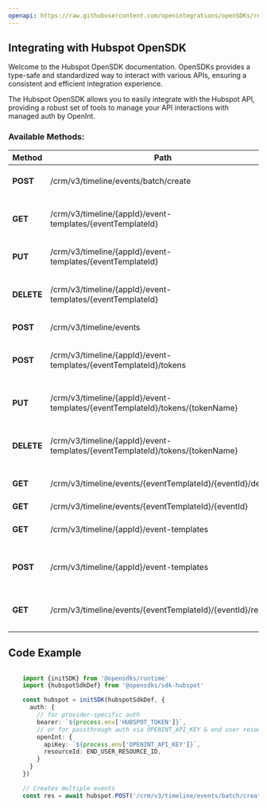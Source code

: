 ```yaml
---
openapi: https://raw.githubusercontent.com/openintegrations/openSDKs/refs/heads/main/sdks/sdk-hubspot/hubspot_crm_timeline.oas.json
---
```


## Integrating with Hubspot OpenSDK 

Welcome to the Hubspot OpenSDK documentation. OpenSDKs provides a type-safe and standardized way to interact with various APIs, ensuring a consistent and efficient integration experience.

The Hubspot OpenSDK allows you to easily integrate with the Hubspot API, providing a robust set of tools to manage your API interactions with managed auth by OpenInt. 

### Available Methods:

| Method | Path | Description |
|--------|------|-------------|
| **POST** | /crm/v3/timeline/events/batch/create | Creates multiple events
| **GET** | /crm/v3/timeline/{appId}/event-templates/{eventTemplateId} | Gets a specific event template for your app
| **PUT** | /crm/v3/timeline/{appId}/event-templates/{eventTemplateId} | Update an existing event template
| **DELETE** | /crm/v3/timeline/{appId}/event-templates/{eventTemplateId} | Deletes an event template for the app
| **POST** | /crm/v3/timeline/events | Create a single event
| **POST** | /crm/v3/timeline/{appId}/event-templates/{eventTemplateId}/tokens | Adds a token to an existing event template
| **PUT** | /crm/v3/timeline/{appId}/event-templates/{eventTemplateId}/tokens/{tokenName} | Updates an existing token on an event template
| **DELETE** | /crm/v3/timeline/{appId}/event-templates/{eventTemplateId}/tokens/{tokenName} | Removes a token from the event template
| **GET** | /crm/v3/timeline/events/{eventTemplateId}/{eventId}/detail | Gets the detailTemplate as rendered
| **GET** | /crm/v3/timeline/events/{eventTemplateId}/{eventId} | Gets the event
| **GET** | /crm/v3/timeline/{appId}/event-templates | List all event templates for your app
| **POST** | /crm/v3/timeline/{appId}/event-templates | Create an event template for your app
| **GET** | /crm/v3/timeline/events/{eventTemplateId}/{eventId}/render | Renders the header or detail as HTML


## Code Example

```typescript

    import {initSDK} from '@opensdks/runtime'
    import {hubspotSdkDef} from '@opensdks/sdk-hubspot'

    const hubspot = initSDK(hubspotSdkDef, {
      auth: {
        // for provider-specific auth
        bearer: `${process.env['HUBSPOT_TOKEN']}`,
        // or for passthrough auth via OPENINT_API_KEY & end user resourceId
        openInt: {
          apiKey: `${process.env['OPENINT_API_KEY']}`,
          resourceId: END_USER_RESOURCE_ID,
        }
      }
    })

    // Creates multiple events
    const res = await hubspot.POST('/crm/v3/timeline/events/batch/create')
```
